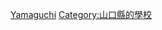 {{日本行政區劃分類導航|的大學}}
{{Commonscat|Universities and colleges in Yamaguchi prefecture}}

[[Category:日本各都道府縣的大學|Yamaguchi]]
[[Category:山口縣的學校|Category:山口縣的學校]]